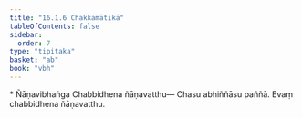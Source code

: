 ```yaml
---
title: "16.1.6 Chakkamātikā"
tableOfContents: false
sidebar:
  order: 7
type: "tipitaka"
basket: "ab"
book: "vbh"
---
```



<DynamicBreadcrumb />

<Paragraph type="center" book="vbh">
* Ñāṇavibhaṅga
</Paragraph>



<Division number="756" book="vbh">

<Paragraph number="2361" book="vbh">
Chabbidhena ñāṇavatthu—
</Paragraph>

<Paragraph number="2362" book="vbh">
Chasu abhiññāsu paññā.
</Paragraph>

<Paragraph number="2363" book="vbh">
Evaṃ chabbidhena ñāṇavatthu.
</Paragraph>
</Division>